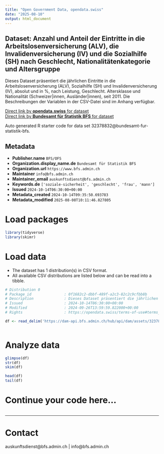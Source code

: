 ```yaml
---
title: "Open Government Data, opendata.swiss"
date: "2025-08-10"
output: html_document
---
```


## Dataset: Anzahl und Anteil der Eintritte in die Arbeitslosenversicherung (ALV), die Invalidenversicherung (IV) und die Sozialhilfe (SH) nach Geschlecht, Nationalitätenkategorie und Altersgruppe

Dieses Dataset präsentiert die jährlichen Eintritte in die Arbeitslosenversicherung (ALV), Sozialhilfe (SH) und Invalidenversicherung (IV), absolut und in %, nach Leistung, Geschlecht. Altersklasse und Nationalität (Schweizer|innen, Ausländer|innen), seit 2011. Die Beschreibungen der Variablen in der CSV-Datei sind im Anhang verfügbar.

[Direct link by **opendata.swiss** for dataset](https://opendata.swiss/de/dataset/anzahl-und-anteil-der-eintritte-in-die-arbeitslosenversicherung-alv-die-invalidenversicherung-i1)<br>
[Direct link by **Bundesamt für Statistik BFS** for dataset](https://www.bfs.admin.ch/asset/de/ts-x-13.06.02.09)

Auto generated R starter code for data set 32378832@bundesamt-fur-statistik-bfs.

## Metadata

- **Publisher.name** `BFS/OFS`
- **Organization.display_name.de** `Bundesamt für Statistik BFS`
- **Organization.url** `https://www.bfs.admin.ch`
- **Maintainer** `info@bfs.admin.ch`
- **Maintainer_email** `auskunftsdienst@bfs.admin.ch`
- **Keywords.de** `['soziale-sicherheit', 'geschlecht', 'frau', 'mann']`
- **Issued** `2024-10-14T06:30:00+00:00`
- **Metadata_created** `2024-10-14T09:35:50.693783`
- **Metadata_modified** `2025-08-08T10:11:46.827805`


# Load packages

```r

library(tidyverse)
library(skimr)

```

# Load data

-   The dataset has 1 distribution(s) in CSV format.
-   All available CSV distributions are listed below and can be read into a tibble.

```r

# Distribution 0
# Package_id               : 0f1682c2-dbbf-489f-a2c3-82c2c9cfbb8b
# Description              : Dieses Dataset präsentiert die jährlichen Eintritte in die Arbeitslosenversicherung (ALV), Sozialhilfe (SH) und Invalidenversicherung (IV), absolut und in %, nach Leistung, Geschlecht. Altersklasse und Nationalität (Schweizer\innen, Ausländer\innen), seit 2011. Die Beschreibungen der Variablen in der CSV-Datei sind im Anhang verfügbar.
# Issued                   : 2024-10-14T06:30:00+00:00
# Modified                 : 2024-09-26T13:59:59.822000+00:00
# Rights                   : https://opendata.swiss/terms-of-use#terms_by_ask

df <- read_delim('https://dam-api.bfs.admin.ch/hub/api/dam/assets/32378836/master')



```

# Analyze data

```r

glimpse(df)
str(df)
skim(df)

head(df)
tail(df)

```

# Continue your code here...

```r

```

------------------------------------------------------------------------

# Contact

auskunftsdienst@bfs.admin.ch | info@bfs.admin.ch
